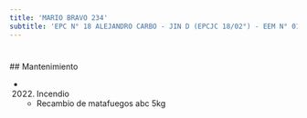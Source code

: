 ```yaml
---
title: 'MARIO BRAVO 234'
subtitle: 'EPC N° 18 ALEJANDRO CARBO - JIN D (EPCJC 18/02°) - EEM N° 01/02° E.REINGRESO'
---
```


#


 ## Mantenimiento

*  (2022) Incendio 
    + Recambio de matafuegos abc 5kg



